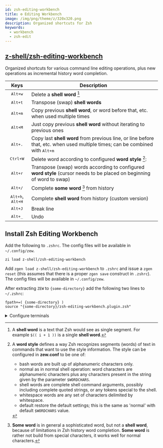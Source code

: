 ```yaml
---
id: zsh-editing-workbench
title: ⚙️ Editing Workbench
image: /img/png/theme/z/320x320.png
description: Organized shortcuts for Zsh
keywords:
  - workbench
  - zsh-edit
---
```



## <i class="fa-brands fa-github"></i> [z-shell/zsh-editing-workbench][zsh-editing-workbench]

Organized shortcuts for various command line editing operations, plus new operations as incremental history word completion.

|                                      Keys                                      | Description                                                                                                                                                  |
| :----------------------------------------------------------------------------: | ------------------------------------------------------------------------------------------------------------------------------------------------------------ |
|                     <kbd><kbd>Alt</kbd>+<kbd>w</kbd></kbd>                     | Delete a **shell word** [^1]                                                                                                                                 |
|                     <kbd><kbd>Alt</kbd>+<kbd>t</kbd></kbd>                     | Transpose (swap) **shell words**                                                                                                                             |
|                     <kbd><kbd>Alt</kbd>+<kbd>m</kbd></kbd>                     | Copy previous **shell word**, or word before that, etc. when used multiple times                                                                             |
|                     <kbd><kbd>Alt</kbd>+<kbd>M</kbd></kbd>                     | Just copy previous **shell word** without iterating to previous ones                                                                                         |
|                     <kbd><kbd>Alt</kbd>+<kbd>.</kbd></kbd>                     | Copy last **shell word** from previous line, or line before that, etc. when used multiple times; can be combined with <kbd><kbd>Alt</kbd>+<kbd>m</kbd></kbd> |
|                    <kbd><kbd>Ctrl</kbd>+<kbd>W</kbd></kbd>                     | Delete word according to configured **word style** [^2]:                                                                                                     |
|                     <kbd><kbd>Alt</kbd>+<kbd>r</kbd></kbd>                     | Transpose (swap) words according to configured **word style** (cursor needs to be placed on beginning of word to swap)                                       |
|                     <kbd><kbd>Alt</kbd>+<kbd>/</kbd></kbd>                     | Complete **some word** [^3] from history                                                                                                                     |
| <kbd><kbd>Alt</kbd>+<kbd>h</kbd></kbd>, <kbd><kbd>Alt</kbd>+<kbd>H</kbd></kbd> | Complete **shell word** from history (custom version)                                                                                                        |
|                     <kbd><kbd>Alt</kbd>+<kbd>J</kbd></kbd>                     | Break line                                                                                                                                                   |
|                    <kbd><kbd>Alt</kbd>+<kbd>\_</kbd></kbd>                     | Undo                                                                                                                                                         |

## Install Zsh Editing Workbench

<Tabs>
  <TabItem value="zi" label="Zi" default>

Add the following to `.zshrc`. The config files will be available in `~/.config/zew`.

```shell title="~/.zshrc"
zi load z-shell/zsh-editing-workbench
```

  </TabItem>
  <TabItem value="zgen" label="Zgen">

Add `zgen load z-shell/zsh-editing-workbench` to `.zshrc` and issue a `zgen reset` (this assumes that there is a proper `zgen save` construct in `.zshrc`). The config files will be available in `~/.config/zew`.

  </TabItem>
  <TabItem value="standalone" label="Standalone">

After extracting `ZEW` to `{some-directory}` add the following two lines to `~/.zshrc`:

```shell title="~/.zshrc" showLineNumbers
fpath+=( {some-directory} )
source "{some-directory}/zsh-editing-workbench.plugin.zsh"
```

  </TabItem>
</Tabs>

<details>
<summary>Configure terminals</summary>

- **XTerm**

To make <kbd>Alt</kbd> key work like expected under `XTerm` add `XTerm*metaSendsEscape: true` to your resource file, e.g.:

```shell
echo 'XTerm*metaSendsEscape: true' >> ~/.Xresources
```

- **Konsole**

To make <kbd>Alt</kbd> key work like expected under `Konsole` add `Konsole*keysym.Meta: Meta` to your resource file, e.g.:

```shell
echo 'Konsole*keysym.Meta: Meta' >> ~/.config/konsolerc
```

</details>

<!-- end-of-file -->
<!-- footnotes -->
<!-- markdownlint-disable MD046 -->

[^1]: A **shell word** is a text that Zsh would see as single segment. For example `$(( i + 1 ))` is a single **shell word**.

[^2]:
    A **word style** defines a way Zsh recognizes segments (words) of text in commands that want to use the style information. The style can be configured in **zew.conf** to be one of:

    - bash words are built up of alphanumeric characters only.
    - normal as in normal shell operation: word characters are alphanumeric characters plus any characters present in the string given by the parameter `$WORDCHARS`.
    - shell words are complete shell command arguments, possibly including complete quoted strings, or any tokens special to the shell.
    - whitespace words are any set of characters delimited by whitespace.
    - default restore the default settings; this is the same as 'normal' with default `$WORDCHARS` value.

[^3]: **Some word** is in general a sophisticated word, but not a **shell word**, because of limitations in Zsh history word completion. **Some word** is rather not build from special characters, it works well for normal characters.

<!-- links -->
<!-- external -->

[zsh-editing-workbench]: https://github.com/z-shell/zsh-editing-workbench
